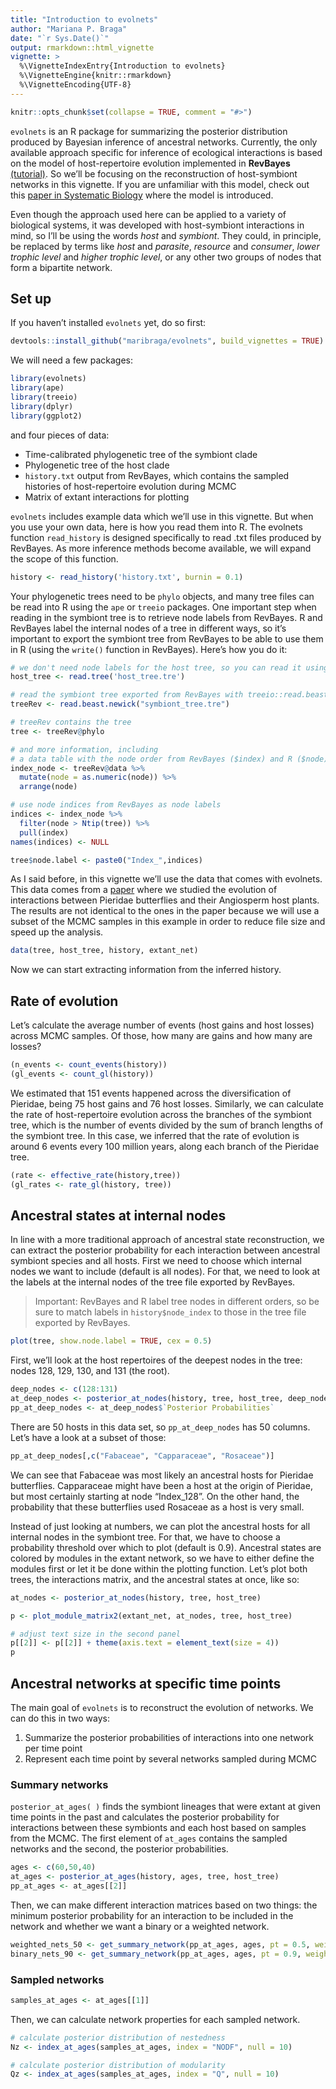 ```yaml
---
title: "Introduction to evolnets"
author: "Mariana P. Braga"
date: "`r Sys.Date()`"
output: rmarkdown::html_vignette
vignette: >
  %\VignetteIndexEntry{Introduction to evolnets}
  %\VignetteEngine{knitr::rmarkdown}
  %\VignetteEncoding{UTF-8}
---
```


```r
knitr::opts_chunk$set(collapse = TRUE, comment = "#>")
```

`evolnets` is an R package for summarizing the posterior distribution produced by Bayesian inference of ancestral networks. Currently, the only available approach specific for inference of ecological interactions is based on the model of host-repertoire evolution implemented in **RevBayes** [(tutorial)](https://revbayes.github.io/tutorials/host_rep/host_rep.html). So we'll be focusing on the reconstruction of host-symbiont networks in this vignette. If you are unfamiliar with this model, check out this [paper in Systematic Biology](https://doi.org/10.1093/sysbio/syaa019) where the model is introduced. <!-- There are, however, other approaches that can produce posterior distributions of ancestral interactions, such as DEC models of geographic range evolution. evolnets also supports outputs from such analyses produced by RevBayes and BioGeoBEARS. -->

Even though the approach used here can be applied to a variety of biological systems, it was developed with host-symbiont interactions in mind, so I'll be using the words *host* and *symbiont*. They could, in principle, be replaced by terms like *host* and *parasite*, *resource* and *consumer*, *lower trophic level* and *higher trophic level*, or any other two groups of nodes that form a bipartite network.

## Set up

If you haven't installed `evolnets` yet, do so first:

```r
devtools::install_github("maribraga/evolnets", build_vignettes = TRUE)
```

We will need a few packages:

```r
library(evolnets)
library(ape)
library(treeio)
library(dplyr)
library(ggplot2)
```

and four pieces of data:

-   Time-calibrated phylogenetic tree of the symbiont clade
-   Phylogenetic tree of the host clade
-   `history.txt` output from RevBayes, which contains the sampled histories of host-repertoire evolution during MCMC
-   Matrix of extant interactions for plotting

`evolnets` includes example data which we'll use in this vignette. But when you use your own data, here is how you read them into R. The evolnets function `read_history` is designed specifically to read .txt files produced by RevBayes. As more inference methods become available, we will expand the scope of this function.

```r
history <- read_history('history.txt', burnin = 0.1)
```

Your phylogenetic trees need to be `phylo` objects, and many tree files can be read into R using the `ape` or `treeio` packages. One important step when reading in the symbiont tree is to retrieve node labels from RevBayes. R and RevBayes label the internal nodes of a tree in different ways, so it's important to export the symbiont tree from RevBayes to be able to use them in R (using the `write()` function in RevBayes). Here's how you do it:

```r
# we don't need node labels for the host tree, so you can read it using ape::read.tree()
host_tree <- read.tree('host_tree.tre')

# read the symbiont tree exported from RevBayes with treeio::read.beast.newick()
treeRev <- read.beast.newick("symbiont_tree.tre")

# treeRev contains the tree
tree <- treeRev@phylo

# and more information, including
# a data table with the node order from RevBayes ($index) and R ($node)
index_node <- treeRev@data %>%
  mutate(node = as.numeric(node)) %>%
  arrange(node)

# use node indices from RevBayes as node labels
indices <- index_node %>% 
  filter(node > Ntip(tree)) %>% 
  pull(index)
names(indices) <- NULL

tree$node.label <- paste0("Index_",indices)
```

As I said before, in this vignette we'll use the data that comes with evolnets. This data comes from a [paper](https://onlinelibrary.wiley.com/doi/10.1111/ele.13842) where we studied the evolution of interactions between Pieridae butterflies and their Angiosperm host plants. The results are not identical to the ones in the paper because we will use a subset of the MCMC samples in this example in order to reduce file size and speed up the analysis.

```r
data(tree, host_tree, history, extant_net)
```

Now we can start extracting information from the inferred history.

## Rate of evolution

Let's calculate the average number of events (host gains and host losses) across MCMC samples. Of those, how many are gains and how many are losses?

```r
(n_events <- count_events(history))
(gl_events <- count_gl(history))
```

We estimated that 151 events happened across the diversification of Pieridae, being 75 host gains and 76 host losses. Similarly, we can calculate the rate of host-repertoire evolution across the branches of the symbiont tree, which is the number of events divided by the sum of branch lengths of the symbiont tree. In this case, we inferred that the rate of evolution is around 6 events every 100 million years, along each branch of the Pieridae tree.

```r
(rate <- effective_rate(history,tree))
(gl_rates <- rate_gl(history, tree))
```

## Ancestral states at internal nodes

In line with a more traditional approach of ancestral state reconstruction, we can extract the posterior probability for each interaction between ancestral symbiont species and all hosts. First we need to choose which internal nodes we want to include (default is all nodes). For that, we need to look at the labels at the internal nodes of the tree file exported by RevBayes.

> Important: RevBayes and R label tree nodes in different orders, so be sure to match labels in `history$node_index` to those in the tree file exported by RevBayes.

```r
plot(tree, show.node.label = TRUE, cex = 0.5)
```

First, we'll look at the host repertoires of the deepest nodes in the tree: nodes 128, 129, 130, and 131 (the root).

```r
deep_nodes <- c(128:131)
at_deep_nodes <- posterior_at_nodes(history, tree, host_tree, deep_nodes)
pp_at_deep_nodes <- at_deep_nodes$`Posterior Probabilities`
```

There are 50 hosts in this data set, so `pp_at_deep_nodes` has 50 columns. Let's have a look at a subset of those:

```r
pp_at_deep_nodes[,c("Fabaceae", "Capparaceae", "Rosaceae")]
```

We can see that Fabaceae was most likely an ancestral hosts for Pieridae butterflies. Capparaceae might have been a host at the origin of Pieridae, but most certainly starting at node "Index_128". On the other hand, the probability that these butterflies used Rosaceae as a host is very small.

Instead of just looking at numbers, we can plot the ancestral hosts for all internal nodes in the symbiont tree. For that, we have to choose a probability threshold over which to plot (default is 0.9). Ancestral states are colored by modules in the extant network, so we have to either define the modules first or let it be done within the plotting function. Let's plot both trees, the interactions matrix, and the ancestral states at once, like so:

```r
at_nodes <- posterior_at_nodes(history, tree, host_tree)
```

```r
p <- plot_module_matrix2(extant_net, at_nodes, tree, host_tree)

# adjust text size in the second panel
p[[2]] <- p[[2]] + theme(axis.text = element_text(size = 4))
p
```


## Ancestral networks at specific time points

The main goal of `evolnets` is to reconstruct the evolution of networks. We can do this in two ways:

1.  Summarize the posterior probabilities of interactions into one network per time point
2.  Represent each time point by several networks sampled during MCMC

### Summary networks

`posterior_at_ages( )` finds the symbiont lineages that were extant at given time points in the past and calculates the posterior probability for interactions between these symbionts and each host based on samples from the MCMC. The first element of `at_ages` contains the sampled networks and the second, the posterior probabilities.

```r
ages <- c(60,50,40)
at_ages <- posterior_at_ages(history, ages, tree, host_tree)
pp_at_ages <- at_ages[[2]]
```

Then, we can make different interaction matrices based on two things: the minimum posterior probability for an interaction to be included in the network and whether we want a binary or a weighted network.

```r
weighted_nets_50 <- get_summary_network(pp_at_ages, ages, pt = 0.5, weighted = TRUE)
binary_nets_90 <- get_summary_network(pp_at_ages, ages, pt = 0.9, weighted = FALSE)
```

### Sampled networks

```r
samples_at_ages <- at_ages[[1]]
```

Then, we can calculate network properties for each sampled network.

```r
# calculate posterior distribution of nestedness
Nz <- index_at_ages(samples_at_ages, index = "NODF", null = 10)
```

```r
# calculate posterior distribution of modularity
Qz <- index_at_ages(samples_at_ages, index = "Q", null = 10)
```


